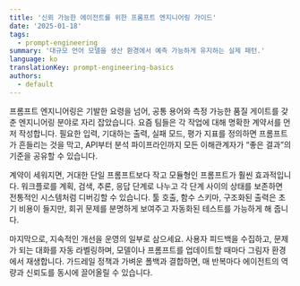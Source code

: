 ```yaml
---
title: '신뢰 가능한 에이전트를 위한 프롬프트 엔지니어링 가이드'
date: '2025-01-18'
tags:
  - prompt-engineering
summary: '대규모 언어 모델을 생산 환경에서 예측 가능하게 유지하는 실제 패턴.'
language: ko
translationKey: prompt-engineering-basics
authors:
  - default
---
```


프롬프트 엔지니어링은 기발한 요령을 넘어, 공통 용어와 측정 가능한 품질 게이트를 갖춘 엔지니어링 분야로 자리 잡았습니다. 요즘 팀들은 각 작업에 대해 명확한 계약서를 먼저 작성합니다. 필요한 입력, 기대하는 출력, 실패 모드, 평가 지표를 정의하면 프롬프트가 흔들리는 것을 막고, API부터 분석 파이프라인까지 모든 이해관계자가 “좋은 결과”의 기준을 공유할 수 있습니다.

계약이 세워지면, 거대한 단일 프롬프트보다 작고 모듈형인 프롬프트가 훨씬 효과적입니다. 워크플로를 계획, 검색, 추론, 응답 단계로 나누고 각 단계 사이의 상태를 보존하면 전통적인 시스템처럼 디버깅할 수 있습니다. 툴 호출, 함수 스키마, 구조화된 출력은 초기 비용이 들지만, 회귀 문제를 분명하게 보여주고 자동화된 테스트를 가능하게 해 줍니다.

마지막으로, 지속적인 개선을 운영의 일부로 삼으세요. 사용자 피드백을 수집하고, 문제가 되는 대화를 자동 라벨링하며, 모델이나 프롬프트를 업데이트할 때마다 그림자 환경에서 재생합니다. 가드레일 정책과 가벼운 폴백과 결합하면, 매 반복마다 에이전트의 역량과 신뢰도를 동시에 끌어올릴 수 있습니다.
